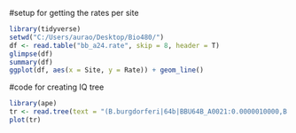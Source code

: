 #setup for getting the rates per site
```{r}
library(tidyverse)
setwd("C:/Users/aurao/Desktop/Bio480/")
df <- read.table("bb_a24.rate", skip = 8, header = T)
glimpse(df)
summary(df)
ggplot(df, aes(x = Site, y = Rate)) + geom_line()
```

#code for creating IQ tree
```{r}
library(ape)
tr <- read.tree(text = "(B.burgdorferi|64b|BBU64B_A0021:0.0000010000,B.burgdorferi|NIH5|QIA05_00320:0.0000010000,(((((B.burgdorferi|WI91-23|BBUWI9123_A0022:0.0000010000,B.burgdorferi|B331|BHT49_06870:0.0000010000):0.0000010000,(((B.burgdorferi|B31|BB_A24:0.0000000000,B.burgdorferi|NIH3|QIA06_00325:0.0000000000):0.0000010000,B.burgdorferi|NIH8|QIA04_00325:0.0000010000):0.0000022070,((((B.burgdorferi|Sh-2-82|QIA15_00310:0.0000010000,B.burgdorferi|80a|QIA08_00435:0.0000010000):0.0152458820,(B.burgdorferi|CA-11-2A|BBUCA112A_A0022:0.0473511780,((B.burgdorferi|MM1|BbuMM1_A250:0.0000010000,B.burgdorferi|94a|BBU94A_A23:0.0000010000):0.0115713099,(B.burgdorferi|72a|BBU72A_A0023:0.0000010000,B.burgdorferi|118a|BBU118A_A22:0.0000010000):0.0049059529):0.0927510675):0.1893223648):0.0000029101,B.burgdorferi|156a|Bbu156a_A22:0.0000010000):0.0153566614,B.burgdorferi|JD1|BbuJD1_A24:0.0000010000):0.1142186485):0.2918120988):0.0205467179,B.burgdorferi|N40|BbuN40_A24:0.0201560270):0.0310178713,((((B.burgdorferi|ZS7|BbuZS7_A21:0.0000000000,B.burgdorferi|Bol29|QIA09_04580:0.0000000000):0.0000000000,B.burgdorferi|NE5248|QIA11_00325:0.0000000000):0.0000010000,(B.burgdorferi|BOL26|BBUBOL26_A21:0.0000010000,((B.burgdorferi|NE5267|QIA13_00325:0.0000000000,B.burgdorferi|Fr-93-1|QIA10_04380:0.0000000000):0.0000010000,B.burgdorferi|NE5261|QIA12_00325:0.0000010000):0.0000010000):0.0000010000):0.0050891498,B.burgdorferi|29805|BBU29805_A23:0.0050236893):0.0101319832):0.0000010000,((B.burgdorferi|SCW-9|QIA14_04580:0.0000010000,B.burgdorferi|217_5|QIA07_04545:0.0000010000):0.0000010000,B.burgdorferi|Z9|QIA16_04480:0.0101037844):0.0205279437):0.0000010000);")
plot(tr)
```

